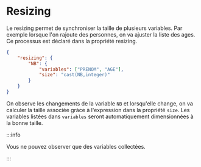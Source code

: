 # Resizing

Le resizing permet de synchroniser la taille de plusieurs variables. Par exemple lorsque l'on rajoute des personnes, on va ajuster la liste des ages. Ce processus est déclaré dans la propriété resizing.

```json
{
	"resizing": {
		"NB": {
			"variables": ["PRENOM", "AGE"],
			"size": "cast(NB,integer)"
		}
	}
}
```

On observe les changements de la variable `NB` et lorsqu'elle change, on va calculer la taille associée gràce à l'expression dans la propriété `size`. Les variables listées dans `variables` seront automatiquement dimensionnées à la bonne taille.

:::info

Vous ne pouvez observer que des variables collectées.

:::
